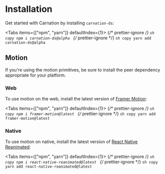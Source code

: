 # Installation

Get started with Carnation by installing `carnation-ds`:

<Tabs items={["npm", "yarn"]} defaultIndex={1}>
  {/* prettier-ignore */}
  <Tab>
    ```sh copy
    npm i carnation-ds@alpha
    ```
  </Tab>
  {/* prettier-ignore */}
  <Tab>
    ```sh copy
    yarn add carnation-ds@alpha
    ```
  </Tab>
</Tabs>

## Motion

If you're using the motion primitives, be sure to install the peer dependency appropriate for your platform.

### Web

To use motion on the web, install the latest version of [Framer Motion](https://www.framer.com/motion/):

<Tabs items={["npm", "yarn"]} defaultIndex={1}>
  {/* prettier-ignore */}
  <Tab>
    ```sh copy
    npm i framer-motion@latest
    ```
  </Tab>
  {/* prettier-ignore */}
  <Tab>
    ```sh copy
    yarn add framer-motion@latest
    ```
  </Tab>
</Tabs>

### Native

To use motion on native, install the latest version of [React Native Reanimated](https://docs.swmansion.com/react-native-reanimated/):

<Tabs items={["npm", "yarn"]} defaultIndex={1}>
  {/* prettier-ignore */}
  <Tab>
    ```sh copy
    npm i react-native-reanimated@latest
    ```
  </Tab>
  {/* prettier-ignore */}
  <Tab>
    ```sh copy
    yarn add react-native-reanimated@latest
    ```
  </Tab>
</Tabs>
